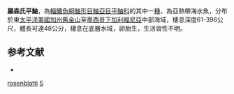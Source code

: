 {{Speciesbox
| taxon = Sebastes rosenblatti
| status = NE
| status_system = IUCN3.1
| binomial_authority =  [[Chen|Chen]], 1971
| synonyms = 
}}

'''羅森氏平鮋'''，為[[輻鰭魚綱|輻鰭魚綱]][[鮋形目|鮋形目]][[鮋亞目|鮋亞目]][[平鮋科|平鮋科]]的其中一[[種|種]]，為亞熱帶海水魚，分布於東[[太平洋|太平洋]][[美國|美國]][[加州|加州]][[舊金山|舊金山]]至[[墨西哥|墨西哥]][[下加利福尼亞|下加利福尼亞]]中部海域，棲息深度61-396公尺，體長可達48公分，棲息在底層水域，卵胎生，生活習性不明。

==参考文献==
*{{FishBase_species|genus=Sebastes|species=rosenblatti |year=2014|month=6}}

{{taxonbar}}
[[Category:平鮋屬|rosenblatti]]
[[Category:1971年描述的鱼类|S]]